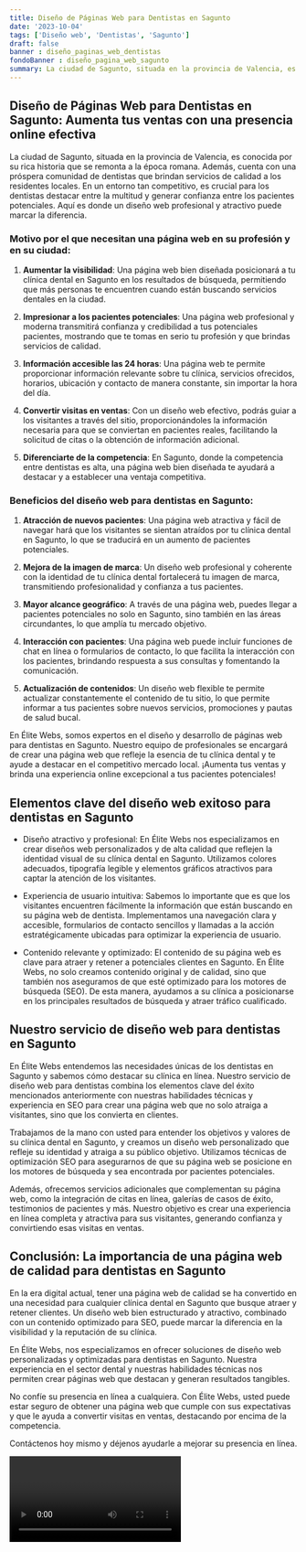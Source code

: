 ```yaml
---
title: Diseño de Páginas Web para Dentistas en Sagunto
date: '2023-10-04'
tags: ['Diseño web', 'Dentistas', 'Sagunto']
draft: false
banner : diseño_paginas_web_dentistas
fondoBanner : diseño_pagina_web_sagunto
summary: La ciudad de Sagunto, situada en la provincia de Valencia, es conocida por su rica historia que se remonta a la época romana. Además, cuenta con una próspera comunidad de dentistas que brindan servicios de calidad a los residentes locales. En un entorno tan competitivo, es crucial para los dentistas destacar entre la multitud y generar confianza entre los pacientes potenciales. Aquí es donde un diseño web profesional y atractivo puede marcar la diferencia.
---
```


## Diseño de Páginas Web para Dentistas en Sagunto: Aumenta tus ventas con una presencia online efectiva

La ciudad de Sagunto, situada en la provincia de Valencia, es conocida por su rica historia que se remonta a la época romana. Además, cuenta con una próspera comunidad de dentistas que brindan servicios de calidad a los residentes locales. En un entorno tan competitivo, es crucial para los dentistas destacar entre la multitud y generar confianza entre los pacientes potenciales. Aquí es donde un diseño web profesional y atractivo puede marcar la diferencia.

### Motivo por el que necesitan una página web en su profesión y en su ciudad:

1. **Aumentar la visibilidad**: Una página web bien diseñada posicionará a tu clínica dental en Sagunto en los resultados de búsqueda, permitiendo que más personas te encuentren cuando están buscando servicios dentales en la ciudad.

2. **Impresionar a los pacientes potenciales**: Una página web profesional y moderna transmitirá confianza y credibilidad a tus potenciales pacientes, mostrando que te tomas en serio tu profesión y que brindas servicios de calidad.

3. **Información accesible las 24 horas**: Una página web te permite proporcionar información relevante sobre tu clínica, servicios ofrecidos, horarios, ubicación y contacto de manera constante, sin importar la hora del día.

4. **Convertir visitas en ventas**: Con un diseño web efectivo, podrás guiar a los visitantes a través del sitio, proporcionándoles la información necesaria para que se conviertan en pacientes reales, facilitando la solicitud de citas o la obtención de información adicional.

5. **Diferenciarte de la competencia**: En Sagunto, donde la competencia entre dentistas es alta, una página web bien diseñada te ayudará a destacar y a establecer una ventaja competitiva.

### Beneficios del diseño web para dentistas en Sagunto:

1. **Atracción de nuevos pacientes**: Una página web atractiva y fácil de navegar hará que los visitantes se sientan atraídos por tu clínica dental en Sagunto, lo que se traducirá en un aumento de pacientes potenciales.

2. **Mejora de la imagen de marca**: Un diseño web profesional y coherente con la identidad de tu clínica dental fortalecerá tu imagen de marca, transmitiendo profesionalidad y confianza a tus pacientes.

3. **Mayor alcance geográfico**: A través de una página web, puedes llegar a pacientes potenciales no solo en Sagunto, sino también en las áreas circundantes, lo que amplía tu mercado objetivo.

4. **Interacción con pacientes**: Una página web puede incluir funciones de chat en línea o formularios de contacto, lo que facilita la interacción con los pacientes, brindando respuesta a sus consultas y fomentando la comunicación.

5. **Actualización de contenidos**: Un diseño web flexible te permite actualizar constantemente el contenido de tu sitio, lo que permite informar a tus pacientes sobre nuevos servicios, promociones y pautas de salud bucal.

En Élite Webs, somos expertos en el diseño y desarrollo de páginas web para dentistas en Sagunto. Nuestro equipo de profesionales se encargará de crear una página web que refleje la esencia de tu clínica dental y te ayude a destacar en el competitivo mercado local. ¡Aumenta tus ventas y brinda una experiencia online excepcional a tus pacientes potenciales!

<GifSeo />

<Cta />

## Elementos clave del diseño web exitoso para dentistas en Sagunto

- Diseño atractivo y profesional: En Élite Webs nos especializamos en crear diseños web personalizados y de alta calidad que reflejen la identidad visual de su clínica dental en Sagunto. Utilizamos colores adecuados, tipografía legible y elementos gráficos atractivos para captar la atención de los visitantes.

- Experiencia de usuario intuitiva: Sabemos lo importante que es que los visitantes encuentren fácilmente la información que están buscando en su página web de dentista. Implementamos una navegación clara y accesible, formularios de contacto sencillos y llamadas a la acción estratégicamente ubicadas para optimizar la experiencia de usuario.

- Contenido relevante y optimizado: El contenido de su página web es clave para atraer y retener a potenciales clientes en Sagunto. En Élite Webs, no solo creamos contenido original y de calidad, sino que también nos aseguramos de que esté optimizado para los motores de búsqueda (SEO). De esta manera, ayudamos a su clínica a posicionarse en los principales resultados de búsqueda y atraer tráfico cualificado.

## Nuestro servicio de diseño web para dentistas en Sagunto

En Élite Webs entendemos las necesidades únicas de los dentistas en Sagunto y sabemos cómo destacar su clínica en línea. Nuestro servicio de diseño web para dentistas combina los elementos clave del éxito mencionados anteriormente con nuestras habilidades técnicas y experiencia en SEO para crear una página web que no solo atraiga a visitantes, sino que los convierta en clientes.

Trabajamos de la mano con usted para entender los objetivos y valores de su clínica dental en Sagunto, y creamos un diseño web personalizado que refleje su identidad y atraiga a su público objetivo. Utilizamos técnicas de optimización SEO para asegurarnos de que su página web se posicione en los motores de búsqueda y sea encontrada por pacientes potenciales.

Además, ofrecemos servicios adicionales que complementan su página web, como la integración de citas en línea, galerías de casos de éxito, testimonios de pacientes y más. Nuestro objetivo es crear una experiencia en línea completa y atractiva para sus visitantes, generando confianza y convirtiendo esas visitas en ventas.

## Conclusión: La importancia de una página web de calidad para dentistas en Sagunto

En la era digital actual, tener una página web de calidad se ha convertido en una necesidad para cualquier clínica dental en Sagunto que busque atraer y retener clientes. Un diseño web bien estructurado y atractivo, combinado con un contenido optimizado para SEO, puede marcar la diferencia en la visibilidad y la reputación de su clínica.

En Élite Webs, nos especializamos en ofrecer soluciones de diseño web personalizadas y optimizadas para dentistas en Sagunto. Nuestra experiencia en el sector dental y nuestras habilidades técnicas nos permiten crear páginas web que destacan y generan resultados tangibles.

No confíe su presencia en línea a cualquiera. Con Élite Webs, usted puede estar seguro de obtener una página web que cumple con sus expectativas y que le ayuda a convertir visitas en ventas, destacando por encima de la competencia.

Contáctenos hoy mismo y déjenos ayudarle a mejorar su presencia en línea.

<Video />

<CtaBot job='Dentistas' city='Sagunto'/>

<Gmaps query='Sagunto+españa+maps' />